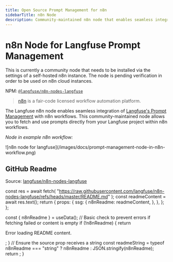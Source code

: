 ```yaml
---
title: Open Source Prompt Management for n8n
sidebarTitle: n8n Node
description: Community-maintained n8n node that enables seamless integration of Langfuse prompt management capabilities into n8n workflows.
---
```


# n8n Node for Langfuse Prompt Management


<Callout type="info">

This is currently a community node that needs to be installed via the settings of a self-hosted n8n instance. The node is pending verification in order to be used on n8n cloud instances.

NPM: [`@langfuse/n8n-nodes-langfuse`](https://www.npmjs.com/package/@langfuse/n8n-nodes-langfuse)

</Callout>

> [n8n](https://github.com/n8n-io/n8n) is a fair-code licensed workflow automation platform.

The Langfuse n8n node enables seamless integration of [Langfuse's Prompt Management](/docs/prompts/get-started) with n8n workflows. This community-maintained node allows you to fetch and use prompts directly from your Langfuse project within n8n workflows.

_Node in example n8n workflow:_

<Frame border>
  ![n8n node for
  langfuse](/images/docs/prompt-management-node-in-n8n-workflow.png)
</Frame>

## GitHub Readme

Source: [langfuse/n8n-nodes-langfuse](https://github.com/langfuse/n8n-nodes-langfuse)


  const res = await fetch(
    "https://raw.githubusercontent.com/langfuse/n8n-nodes-langfuse/refs/heads/master/README.md"
  );
  const readmeContent = await res.text();
  return {
    props: {
      ssg: {
        n8nReadme: readmeContent,
      },
    },
  };
};

  const { n8nReadme } = useData();
  // Basic check to prevent errors if fetching failed or content is empty
  if (!n8nReadme) {
    return <p>Error loading README content.</p>;
  }
  // Ensure the source prop receives a string
  const readmeString =
    typeof n8nReadme === "string" ? n8nReadme : JSON.stringify(n8nReadme);
  return <Playground source={readmeString} />;
}

<div className="p-6 mt-6 border bg-card rounded-md">
  <N8nNodeReadme />
</div>
